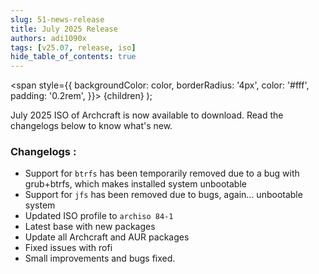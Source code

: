 ```yaml
---
slug: 51-news-release
title: July 2025 Release
authors: adi1090x
tags: [v25.07, release, iso]
hide_table_of_contents: true
---
```


<!-- Badges -->
  <span
    style={{
      backgroundColor: color,
      borderRadius: '4px',
      color: '#fff',
      padding: '0.2rem',
    }}>
    {children}
  </span>
);

July 2025 ISO of Archcraft is now available to download. Read the changelogs below to know what's new.

<!--truncate-->

### Changelogs :
- Support for `btrfs` has been temporarily removed due to a bug with grub+btrfs, which makes installed system unbootable 
- Support for `jfs` has been removed due to bugs, again... unbootable system
- Updated ISO profile to `archiso 84-1`
- Latest base with new packages
- Update all Archcraft and AUR packages
- Fixed issues with rofi
- Small improvements and bugs fixed.
